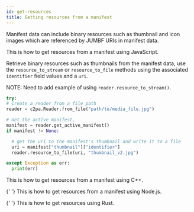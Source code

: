 ```yaml
---
id: get-resources
title: Getting resources from a manifest
---
```



Manifest data can include binary resources such as thumbnail and icon images which are referenced by JUMBF URIs in manifest data.

<Tabs groupId="programming-lang" >
  <TabItem value="js" label="JavaScript" default>
    This is how to get resources from a manifest using JavaScript.
  </TabItem>

<TabItem value="python" label="Python">

Retrieve binary resources such as thumbnails from the manifest data, use the `resource_to_stream` or `resource_to_file` methods using the associated `identifier` field values and a `uri`.

NOTE: Need to add example of using `reader.resource_to_stream()`.

```python
try:
# Create a reader from a file path
reader = c2pa.Reader.from_file("path/to/media_file.jpg")

# Get the active manifest.
manifest = reader.get_active_manifest()
if manifest != None:

  # get the uri to the manifest's thumbnail and write it to a file
  uri = manifest["thumbnail"]["identifier"]
  reader.resource_to_file(uri, "thumbnail_v2.jpg")

except Exception as err:
  print(err)
```

</TabItem>

<TabItem value="cpp" label="C++">
  This is how to get resources from a manifest using C++.
</TabItem>

{' '}
<TabItem value="node" label="Node.js">
  This is how to get resources from a manifest using Node.js.
</TabItem>

{' '}
<TabItem value="rust" label="Rust">
  This is how to get resources using Rust.
</TabItem>

</Tabs>
